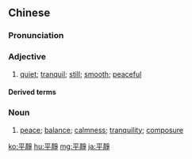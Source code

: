 {{also|平静}}
==Chinese==
{{zh-forms|s=平静}}

===Pronunciation===
{{zh-pron
|m=píngjìng
|c=ping4 zing6
|h=pfs=phìn-chhin
|ma=Zh-píngjìng.ogg
|mn=qz:pêng-chěng/tw,xm,zz:pêng-chēng
|cat=a,n
}}

===Adjective===
{{zh-adj}}

# [[quiet]]; [[tranquil]]; [[still]]; [[smooth]]; [[peaceful]]

====Derived terms====
{{zh-der|平靜下來:píngjìng xiàlai}}

===Noun===
{{zh-noun}}

# [[peace]]; [[balance]]; [[calmness]]; [[tranquility]]; [[composure]]

{{zh-cat|Elementary}}

[[ko:平靜]]
[[hu:平靜]]
[[mg:平靜]]
[[ja:平靜]]